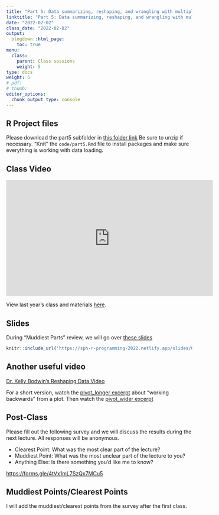 ```yaml
---
title: "Part 5: Data summarizing, reshaping, and wrangling with multiple tables"
linktitle: "Part 5: Data summarizing, reshaping, and wrangling with multiple tables"
date: "2022-02-02"
class_date: "2022-02-02"
output:
  blogdown::html_page:
    toc: true
menu:
  class:
    parent: Class sessions
    weight: 5
type: docs
weight: 5
# pdf: 
# thumb: 
editor_options: 
  chunk_output_type: console
---
```



## R Project files

Please download the part5 subfolder in [this folder link](https://www.dropbox.com/sh/q4z72523kl84ywp/AAASb1YIFRpxzrjOeq1FVcXua?dl=0) Be sure to unzip if necessary. "Knit" the `code/part5.Rmd` file to install packages and make sure everything is working with data loading.

## Class Video

<iframe width="560" height="315" src="https://www.youtube.com/embed/RvQfESoJwjI" frameborder="0" allow="accelerometer; autoplay; clipboard-write; encrypted-media; gyroscope; picture-in-picture" allowfullscreen></iframe>



View last year's class and materials [here](https://sph-r-programming.netlify.app/class/05-class/).



## Slides

During "Muddiest  Parts" review, we will go over [these slides](https://sph-r-programming-2022.netlify.app/slides/05-saving-objects-vs-summaries)

```r
knitr::include_url('https://sph-r-programming-2022.netlify.app/slides/05-saving-objects-vs-summaries#1')
```

## Another useful video

[Dr. Kelly Bodwin's Reshaping Data Video](https://youtu.be/4ZIFb1BoIB4)

For a short version, watch the [pivot_longer excerpt](https://youtu.be/4ZIFb1BoIB4?t=365) about "working backwards" from a plot. Then watch the [pivot_wider excerpt](https://youtu.be/4ZIFb1BoIB4?t=620)

## Post-Class

Please fill out the following survey and we will discuss the results during the next lecture. All responses will be anonymous.

- Clearest Point: What was the most clear part of the lecture?
- Muddiest Point: What was the most unclear part of the lecture to you?
- Anything Else: Is there something you'd like me to know?

<https://forms.gle/4tVx1mL7SzQx7MCu5>


## Muddiest Points/Clearest Points 

I will add the muddiest/clearest points from the survey after the first class.

